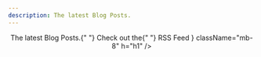 ```yaml
---
description: The latest Blog Posts.
---
```



<div className="md:container">
  <div className="flex flex-col items-center content-center text-center my-10">
    <Header
      title="Blog"
      description={
        <>
          The latest Blog Posts.{" "} Check out the{" "}
          <Link href="/rss.xml" className='text-primary hover:underline'>
            RSS Feed
          </Link>
        </>
      }
      className="mb-8"
      h="h1"
    />
  </div>
  <BlogIndex />
</div>
